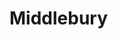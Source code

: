 
# Middlebury

<ProjectDetails
  region="Reach"
  house="House Middlebury"
  type="Castle"
  status="In Progress"
  warp="undefined"
  projectLead="ItsPabs"
  dateStarted="June 9, 2016"
  dateCompleted="Invalid Date"
/>


